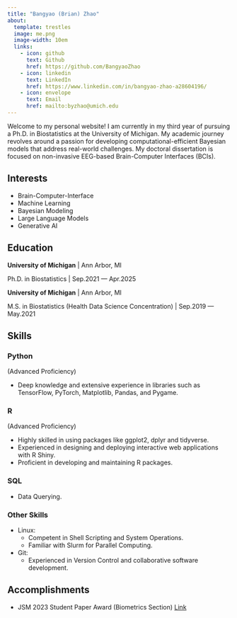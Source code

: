 ```yaml
---
title: "Bangyao (Brian) Zhao"
about:
  template: trestles
  image: me.png
  image-width: 10em
  links:
    - icon: github
      text: Github
      href: https://github.com/BangyaoZhao
    - icon: linkedin
      text: LinkedIn
      href: https://www.linkedin.com/in/bangyao-zhao-a28604196/
    - icon: envelope
      text: Email
      href: mailto:byzhao@umich.edu
---
```


Welcome to my personal website! I am currently in my third year of pursuing a Ph.D. in Biostatistics at the University of Michigan. My academic journey revolves around a passion for developing computational-efficient Bayesian models that address real-world challenges. My doctoral dissertation is focused on non-invasive EEG-based Brain-Computer Interfaces (BCIs).

## Interests

- Brain-Computer-Interface 
- Machine Learning 
- Bayesian Modeling
- Large Language Models
- Generative AI

## Education

**University of Michigan** \| Ann Arbor, MI

Ph.D. in Biostatistics \| Sep.2021 --- Apr.2025

**University of Michigan** \| Ann Arbor, MI

M.S. in Biostatistics (Health Data Science Concentration) \| Sep.2019 --- May.2021

## Skills

::: panel-tabset
### Python

(Advanced Proficiency)

-   Deep knowledge and extensive experience in libraries such as TensorFlow, PyTorch, Matplotlib, Pandas, and Pygame.

### R

(Advanced Proficiency)

-   Highly skilled in using packages like ggplot2, dplyr and tidyverse.
-   Experienced in designing and deploying interactive web applications with R Shiny.
-   Proficient in developing and maintaining R packages.

### SQL

-   Data Querying.

### Other Skills

-   Linux:
    -   Competent in Shell Scripting and System Operations.
    -   Familiar with Slurm for Parallel Computing.
-   Git:
    -   Experienced in Version Control and collaborative software development.
:::

## Accomplishments

-   JSM 2023 Student Paper Award (Biometrics Section) [Link](https://sph.umich.edu/biostat/awards.html)
